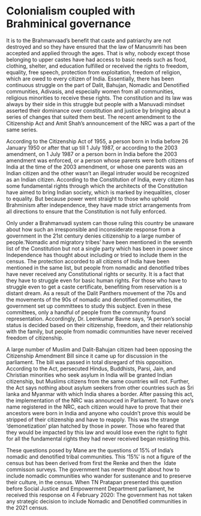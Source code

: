 # **Colonialism coupled with Brahminical governance**

It is to the Brahmanvaad's benefit that caste and patriarchy are not destroyed and so they have ensured that the law of Manusmriti has been accepted and applied through the ages. That is why, nobody except those belonging to upper castes have had access to basic needs such as food, clothing, shelter, and education fulfilled or received the rights to freedom, equality, free speech, protection from exploitation, freedom of religion, which are owed to every citizen of India. Essentially, there has been continuous struggle on the part of Dalit, Bahujan, Nomadic and Denotified communities, Adivasis, and especially women from all communities, religious minorities to receive these rights. The constitution and its law was always by their side in this struggle but people with a Manuvadi mindset asserted their dominance over constitution and justice by bringing about a series of changes that suited them best. The recent amendment to the Citizenship Act and Amit Shah's announcement of the NRC was a part of the same series.

According to the Citizenship Act of 1955, a person born in India before 26 January 1950 or after that up till 1 July 1987, or according to the 2003 amendment, on 1 July 1987 or a person born in India before the 2003 amendment was enforced, or a person whose parents were both citizens of India at the time of the 2003 amendment, or whose one parents was an Indian citizen and the other wasn't an illegal intruder would be recognized as an Indian citizen. According to the Constitution of India, every citizen has some fundamental rights through which the architects of the Constitution have aimed to bring Indian society, which is marked by inequalities, closer to equality. But because power went straight to those who uphold Brahminism after independence, they have made strict arrangements from all directions to ensure that the Constitution is not fully enforced.

Only under a Brahmanvadi system can those ruling this country be unaware about how such an irresponsible and inconsiderate response from a government in the 21st century denies citizenship to a large number of people.'Nomadic and migratory tribes' have been mentioned in the seventh list of the Constitution but not a single party which has been in power since Independence has thought about including or tried to include them in the census. The protection accorded to all citizens of India have been mentioned in the same list, but people from nomadic and denotified tribes have never received any Constitutional rights or security. It is a fact that they have to struggle even for basic human rights. For those who have to struggle even to get a caste certificate, benefiting from reservation is a distant dream. As a result of the Dalit Panthers movement of the 70s and the movements of the 90s of nomadic and denotified communities, the government set up committees to study this subject. Even in these committees, only a handful of people from the community found representation. Accordingly, Dr. Leenkumar Bavne says, "A person's social status is decided based on their citizenship, freedom, and their relationship with the family, but people from nomadic communities have never received freedom of citizenship.

A large number of Muslim and Dalit-Bahujan citizen had been opposing the Citizenship Amendment Bill since it came up for discussion in the parliament. The bill was passed in total disregard of this opposition. According to the Act, persecuted Hindus, Buddhists, Parsi, Jain, and Christian minorities who seek asylum in India will be granted Indian citizenship, but Muslims citizens from the same countries will not. Further, the Act says nothing about asylum seekers from other countries such as Sri lanka and Myanmar with which India shares a border. After passing this act, the implementation of the NRC was announced in Parliament. To have one's name registered in the NRC, each citizen would have to prove that their ancestors were born in India and anyone who couldn't prove this would be stripped of their citizenship and have to reapply. This was the strange 'demonetization' plan hatched by those in power. Those who feared that they would be impacted by this law and would lose even the right to fight for all the fundamental rights they had never received began resisting this.

These questions posed by Mane are the questions of 15% of India's nomadic and denotified tribal communities. This '15%' is not a figure of the census but has been derived from first the Renke and then the  Idate commisson surveys. The government has never thought about how to include nomadic communities who wander for sustenance and to preserve their culture, in the census. When TN Pratapan presented this question before Social Justice and Empowerment Department parliament, he received this response on 4 February 2020: The government has not taken any strategic decision to include Nomadic and Denotified communities in the 2021 census.

\
